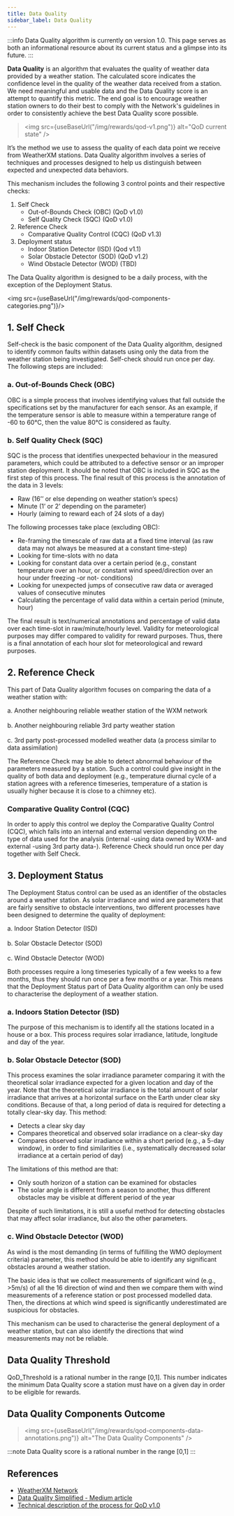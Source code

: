 ```yaml
---
title: Data Quality
sidebar_label: Data Quality
---
```



:::info
Data Quality algorithm is currently on version 1.0. This page serves as both an informational resource about its current status and a glimpse into its future.
:::

**Data Quality** is an algorithm that evaluates the quality of weather data provided by a weather station. 
The calculated score indicates the confidence level in the quality of the weather data received from a station. 
We need meaningful and usable data and the Data Quality score is an attempt to quantify this metric. 
The end goal is to encourage weather station owners to do their best to comply with the Network's guidelines in order to consistently 
achieve the best Data Quality score possible.

><img src={useBaseUrl("/img/rewards/qod-v1.png")} alt="QoD current state" />

It’s the method we use to assess the quality of each data point we receive from WeatherXM stations. 
Data Quality algorithm involves a series of techniques and processes designed to help us distinguish between expected and unexpected data behaviors.

This mechanism includes the following 3 control points and their respective checks:
1. Self Check
    * Out-of-Bounds Check (OBC) (QoD v1.0)
    * Self Quality Check (SQC) (QoD v1.0) 
2. Reference Check
    * Comparative Quality Control (CQC) (QoD v1.3)
3. Deployment status 
    * Indoor Station Detector (ISD) (Qod v1.1)
    * Solar Obstacle Detector (SOD) (QoD v1.2)
    * Wind Obstacle Detector (WOD) (TBD)

The Data Quality algorithm is designed to be a daily process, with the exception of the Deployment Status.

<img src={useBaseUrl("/img/rewards/qod-components-categories.png")}/>

## 1. Self Check
Self-check is the basic component of the Data Quality algorithm, designed to identify common faults within datasets using only the data from the weather station being investigated. Self-check should run once per day. The following steps are included:

### a. Out-of-Bounds Check (OBC)
OBC is a simple process that involves identifying values that fall outside the specifications set by the manufacturer for each sensor.
As an example, if the temperature sensor is able to measure within a temperature range of -60 to 60°C, then the value 80°C is considered as faulty.

### b. Self Quality Check (SQC)
SQC is the process that identifies unexpected behaviour in the measured parameters, which could be attributed to a defective sensor or an improper station deployment. 
It should be noted that OBC is included in SQC as the first step of this process. 
The final result of this process is the annotation of the data in 3 levels:

- Raw (16’’ or else depending on weather station’s specs)
- Minute (1’ or 2’ depending on the parameter)
- Hourly (aiming to reward each of 24 slots of a day)

The following processes take place (excluding OBC):

- Re-framing the timescale of raw data at a fixed time interval (as raw data may not always be measured at a constant time-step)
- Looking for time-slots with no data
- Looking for constant data over a certain period (e.g., constant temperature over an hour, or constant wind speed/direction over an hour under freezing -or not- conditions)
- Looking for unexpected jumps of consecutive raw data or averaged values of consecutive minutes
- Calculating the percentage of valid data within a certain period (minute, hour)

The final result is text/numerical annotations and percentage of valid data over each time-slot in raw/minute/hourly level. Validity for meteorological purposes may differ compared to validity for reward purposes. Thus, there is a final annotation of each hour slot for meteorological and reward purposes.

## 2. Reference Check
This part of Data Quality algorithm focuses on comparing the data of a weather station with:

a. Another neighbouring reliable weather station of the WXM network<br></br>
b. Another neighbouring reliable 3rd party weather station<br></br>
c. 3rd party post-processed modelled weather data (a process similar to data assimilation)

The Reference Check may be able to detect abnormal behaviour of the parameters measured by a station. 
Such a control could give insight in the quality of both data and deployment 
(e.g., temperature diurnal cycle of a station agrees with a reference timeseries, temperature of a station is usually higher because it is close to a chimney etc).

### Comparative Quality Control (CQC)
In order to apply this control we deploy the Comparative Quality Control (CQC), 
which falls into an internal and external version depending on the type of data used for the analysis 
(internal -using data owned by WXM- and external -using 3rd party data-). 
Reference Check should run once per day together with Self Check.

## 3. Deployment Status
The Deployment Status control can be used as an identifier of the obstacles around a weather station. As solar irradiance and wind are parameters that are fairly sensitive to obstacle interventions, two different processes have been designed to determine the quality of deployment:

a. Indoor Station Detector (ISD)<br></br>
b. Solar Obstacle Detector (SOD)<br></br>
c. Wind Obstacle Detector (WOD)

Both processes require a long timeseries typically of a few weeks to a few months, thus they should run once per a few months or a year. 
This means that the Deployment Status part of Data Quality algorithm can only be used to characterise the deployment of a weather station.

### a. Indoors Station Detector (ISD)
The purpose of this mechanism is to identify all the stations located in a house or a box.
This process requires solar irradiance, latitude, longitude and day of the year.

### b. Solar Obstacle Detector (SOD)
This process examines the solar irradiance parameter comparing it with the theoretical solar irradiance expected for a given location and day of the year. Note that the theoretical solar irradiance is the total amount of solar irradiance that arrives at a horizontal surface on the Earth under clear sky conditions. 
Because of that, a long period of data is required for detecting a totally clear-sky day. This method:

- Detects a clear sky day
- Compares theoretical and observed solar irradiance on a clear-sky day
- Compares observed solar irradiance within a short period (e.g., a 5-day window), in order to find similarities (i.e., systematically decreased solar irradiance at a certain period of day)

The limitations of this method are that:
- Only south horizon of a station can be examined for obstacles
- The solar angle is different from a season to another, thus different obstacles may be visible at different period of the year

Despite of such limitations, it is still a useful method for detecting obstacles that may affect solar irradiance, but also the other parameters.

### c. Wind Obstacle Detector (WOD)
As wind is the most demanding (in terms of fulfilling the WMO deployment criteria) parameter, this method should be able to identify any significant obstacles around a weather station.

The basic idea is that we collect measurements of significant wind (e.g., >5m/s) of all the 16 direction of wind and then we compare them with wind measurements of a reference station or post processed modelled data. Then, the directions at which wind speed is significantly underestimated are suspicious for obstacles.

This mechanism can be used to characterise the general deployment of a weather station, but can also identify the directions that wind measurements may not be reliable.

## Data Quality Threshold
QoD_Threshold is a rational number in the range [0,1]. 
This number indicates the minimum Data Quality score a station must have on a given day in order to be eligible for rewards.

## Data Quality Components Outcome
><img src={useBaseUrl("/img/rewards/qod-components-data-annotations.png")} alt="The Data Quality Components" />

:::note
Data Quality score is a rational number in the range [0,1]
:::  

## References
- [WeatherXM Network](https://weatherxm.network/)
- [Data Quality Simplified - Medium article](https://medium.com/weatherxm/weatherxm-qod-quality-of-data-simplified-b5a42aee7367)
- [Technical description of the process for QoD v1.0](https://docs.google.com/document/d/e/2PACX-1vRAkDVFpRxqZyP0CAAEtqxtE61VTpAnP02k25BB25F9HUcvIILwBX4-gKt6YP4f1L3mSN2SLNK5aKzJ/pub)